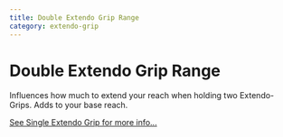 ```yaml
---
title: Double Extendo Grip Range
category: extendo-grip
---
```


# Double Extendo Grip Range

Influences how much to extend your reach when holding two Extendo-Grips. Adds to your base reach.

[See Single Extendo Grip for more info...](/wiki/extendo-grip/single-extendo-grip-range)
